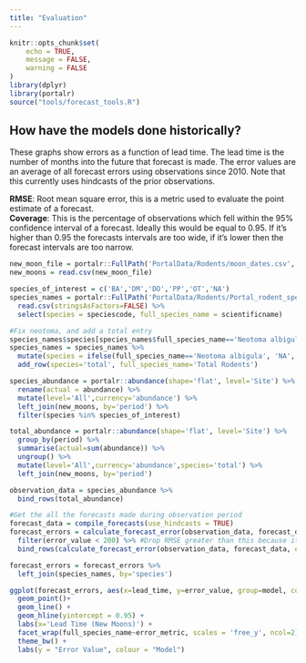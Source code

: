 ```yaml
---
title: "Evaluation"
---
```

  
```r
knitr::opts_chunk$set(
	echo = TRUE,
	message = FALSE,
	warning = FALSE
)
library(dplyr)
library(portalr)
source("tools/forecast_tools.R")
```

## How have the models done  historically?

These graphs show errors as a function of lead time. The lead time is the number of months into the future that forecast is made. The error values are an average of all forecast errors using observations since 2010. Note that this currently uses hindcasts of the prior observations.  

**RMSE**: Root mean square error, this is a metric used to evaluate the point estimate of a forecast.  
**Coverage**: This is the percentage of observations which fell within the 95% confidence interval of a forecast. Ideally this would be equal to 0.95. If it's higher than 0.95 the forecasts intervals are too wide, if it's lower then the forecast intervals are too narrow.


```r

new_moon_file = portalr::FullPath('PortalData/Rodents/moon_dates.csv', '~')
new_moons = read.csv(new_moon_file)

species_of_interest = c('BA','DM','DO','PP','OT','NA')
species_names = portalr::FullPath('PortalData/Rodents/Portal_rodent_species.csv', '~') %>%
  read.csv(stringsAsFactors=FALSE) %>%
  select(species = speciescode, full_species_name = scientificname)

#Fix neotoma, and add a total entry
species_names$species[species_names$full_species_name=='Neotoma albigula'] <- "NA"
species_names = species_names %>%
  mutate(species = ifelse(full_species_name=='Neotoma albigula', 'NA', species)) %>%
  add_row(species='total', full_species_name='Total Rodents')

species_abundance = portalr::abundance(shape='flat', level='Site') %>%
  rename(actual = abundance) %>%
  mutate(level='All',currency='abundance') %>%
  left_join(new_moons, by='period') %>%
  filter(species %in% species_of_interest)

total_abundance = portalr::abundance(shape='flat', level='Site') %>%
  group_by(period) %>%
  summarise(actual=sum(abundance)) %>%
  ungroup() %>%
  mutate(level='All',currency='abundance',species='total') %>%
  left_join(new_moons, by='period')

observation_data = species_abundance %>%
  bind_rows(total_abundance)

#Get the all the forecasts made during observation period
forecast_data = compile_forecasts(use_hindcasts = TRUE)
forecast_errors = calculate_forecast_error(observation_data, forecast_data, error_metric = 'RMSE') %>%
  filter(error_value < 200) %>% #Drop RMSE greater than this because it throws off all the graphs
  bind_rows(calculate_forecast_error(observation_data, forecast_data, error_metric = 'coverage'))

forecast_errors = forecast_errors %>%
  left_join(species_names, by='species')

ggplot(forecast_errors, aes(x=lead_time, y=error_value, group=model, color=model)) +
  geom_point()+
  geom_line() +
  geom_hline(yintercept = 0.95) +
  labs(x='Lead Time (New Moons)') +
  facet_wrap(full_species_name~error_metric, scales = 'free_y', ncol=2) + 
  theme_bw() +
  labs(y = "Error Value", colour = "Model")


```
